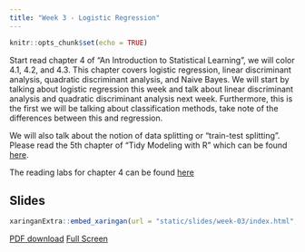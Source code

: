 ```yaml
---
title: "Week 3 - Logistic Regression"
---
```


```r
knitr::opts_chunk$set(echo = TRUE)
```

Start read chapter 4 of "An Introduction to Statistical Learning", we will color 4.1, 4.2, and 4.3. This chapter covers logistic regression, linear discriminant analysis, quadratic discriminant analysis, and Naive Bayes.
We will start by talking about logistic regression this week and talk about linear discriminant analysis and quadratic discriminant analysis next week.
Furthermore, this is the first we will be talking about classification methods, take note of the differences between this and regression.

We will also talk about the notion of data splitting or "train-test splitting". Please read the 5th chapter of "Tidy Modeling with R" which can be found [here](https://www.tmwr.org/splitting.html).

The reading labs for chapter 4 can be found [here](https://emilhvitfeldt.github.io/ISLR-tidymodels-labs/classification.html)

## Slides

```r
xaringanExtra::embed_xaringan(url = "static/slides/week-03/index.html", ratio = "16:9")
```

[PDF download](static/slides/week-03/week-03.pdf) [Full Screen](static/slides/week-03/index.html)

